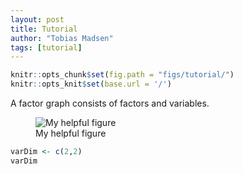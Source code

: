 ```yaml
---
layout: post
title: Tutorial
author: "Tobias Madsen"
tags: [tutorial]
---
```


```r
knitr::opts_chunk$set(fig.path = "figs/tutorial/")
knitr::opts_knit$set(base.url = '/')
```

A factor graph consists of factors and variables.

![My helpful figure](/figs/shared/mixture_fac.svg)


```r
varDim <- c(2,2)
varDim
```